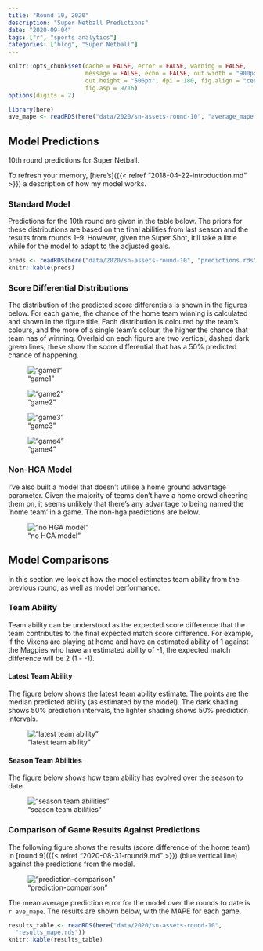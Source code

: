 ```yaml
---
title: "Round 10, 2020"
description: "Super Netball Predictions"
date: "2020-09-04"
tags: ["r", "sports analytics"]
categories: ["blog", "Super Netball"]
---
```


<!-- Time-stamp: <2019-04-27 13:42:06 (slane)> -->

```r
knitr::opts_chunk$set(cache = FALSE, error = FALSE, warning = FALSE,
                      message = FALSE, echo = FALSE, out.width = "900px",
                      out.height = "506px", dpi = 180, fig.align = "center",
                      fig.asp = 9/16)
options(digits = 2)

```

```r
library(here)
ave_mape <- readRDS(here("data/2020/sn-assets-round-10", "average_mape.rds"))

```

## Model Predictions

10th round predictions for Super Netball.

To refresh your memory, [here's]({{< relref "2018-04-22-introduction.md" >}}) a description of how my model works.

### Standard Model

Predictions for the 10th round are given in the table below. The priors for these distributions are based on the final abilities from last season and the results from rounds 1--9. However, given the Super Shot, it'll take a little while for the model to adapt to the adjusted goals.

```r
preds <- readRDS(here("data/2020/sn-assets-round-10", "predictions.rds"))
knitr::kable(preds)

```

### Score Differential Distributions

The distribution of the predicted score differentials is shown in the figures below. For each game, the chance of the home team winning is calculated and shown in the figure title. Each distribution is coloured by the team's colours, and the more of a single team's colour, the higher the chance that team has of winning. Overlaid on each figure are two vertical, dashed dark green lines; these show the score differential that has a 50% predicted chance of happening.

!["game1"](/sn-assets/2020/round10/game-1.png)

!["game2"](/sn-assets/2020/round10/game-2.png)

!["game3"](/sn-assets/2020/round10/game-3.png)

!["game4"](/sn-assets/2020/round10/game-4.png)

### Non-HGA Model

I've also built a model that doesn't utilise a home ground advantage parameter. Given the majority of teams don't have a home crowd cheering them on, it seems unlikely that there's any advantage to being named the 'home team' in a game. The non-hga predictions are below.

!["no HGA model"](/sn-assets/2020/round10/plot-grid-no-hga.png)

## Model Comparisons

In this section we look at how the model estimates team ability from the previous round, as well as model performance.

### Team Ability

Team ability can be understood as the expected score difference that the team contributes to the final expected match score difference. For example, if the Vixens are playing at home and have an estimated ability of 1 against the Magpies who have an estimated ability of -1, the expected match difference will be 2 (1 - -1).

#### Latest Team Ability

The figure below shows the latest team ability estimate. The points are the median predicted ability (as estimated by the model). The dark shading shows 50% prediction intervals, the lighter shading shows 50% prediction intervals.

!["latest team ability"](/sn-assets/2020/round10/abilities-latest.png)

#### Season Team Abilities

The figure below shows how team ability has evolved over the season to date.

!["season team abilities"](/sn-assets/2020/round10/abilities.png)

### Comparison of Game Results Against Predictions

The following figure shows the results (score difference of the home team) in [round 9]({{< relref "2020-08-31-round9.md" >}}) (blue vertical line) against the predictions from the model.

!["prediction-comparison"](/sn-assets/2020/round10/plot-grid-comparison.png)

The mean average prediction error for the model over the rounds to date is `r ave_mape`. The results are shown below, with the MAPE for each game.

```r
results_table <- readRDS(here("data/2020/sn-assets-round-10",
  "results_mape.rds"))
knitr::kable(results_table)

```
